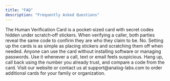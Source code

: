 ```yaml
---
title: "FAQ"
description: "Frequently Asked Questions"
---
```


<Accordion title="What is the Human Verification Card?">
  The Human Verification Card is a pocket-sized card with secret codes hidden under scratch‑off stickers. When verifying a caller, both parties reveal the same code to confirm they are who they claim to be.
</Accordion>

<Accordion title="Do I need any technical skills?">
  No. Setting up the cards is as simple as placing stickers and scratching them off when needed. Anyone can use the card without installing software or managing passwords.
</Accordion>

<Accordion title="When should I use the card?">
  Use it whenever a call, text or email feels suspicious. Hang up, call back using the number you already trust, and compare a code from the card.
</Accordion>

<Accordion title="How do I get more cards?">
  Visit our website or contact us at support@analog-labs.com to order additional cards for your family or organization.
</Accordion>
